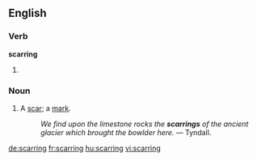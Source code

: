 ==English==

===Verb===
'''scarring'''

# {{present participle of|scar}}

===Noun===
{{en-noun}}

# A [[scar]]; a [[mark]].
#: ''We find upon the limestone rocks the '''scarrings''' of the ancient glacier which brought the bowlder here.'' &mdash; Tyndall.

[[de:scarring]]
[[fr:scarring]]
[[hu:scarring]]
[[vi:scarring]]